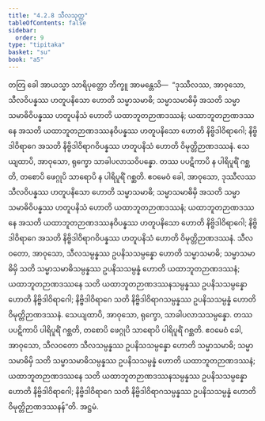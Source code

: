 ```yaml
---
title: "4.2.8 သီလသုတ္တ"
tableOfContents: false
sidebar:
  order: 9
type: "tipitaka"
basket: "su"
book: "a5"
---
```



<DynamicBreadcrumb />

<Division number="168" book="a5">

<Paragraph number="982" book="a5">
တတြ ခေါ အာယသ္မာ သာရိပုတ္တော ဘိက္ခူ အာမန္တေသိ—  “ဒုဿီလဿ, အာဝုသော, သီလဝိပန္နဿ ဟတူပနိသော ဟောတိ သမ္မာသမာဓိ; သမ္မာသမာဓိမှိ အသတိ သမ္မာသမာဓိဝိပန္နဿ ဟတူပနိသံ ဟောတိ ယထာဘူတဉာဏဒဿနံ; ယထာဘူတဉာဏဒဿနေ အသတိ ယထာဘူတဉာဏဒဿနဝိပန္နဿ ဟတူပနိသော ဟောတိ နိဗ္ဗိဒါဝိရာဂေါ; နိဗ္ဗိဒါဝိရာဂေ အသတိ နိဗ္ဗိဒါဝိရာဂဝိပန္နဿ ဟတူပနိသံ ဟောတိ ဝိမုတ္တိဉာဏဒဿနံ. သေယျထာပိ, အာဝုသော, ရုက္ခော သာခါပလာသဝိပန္နော. တဿ ပပဋိကာပိ န ပါရိပူရိံ ဂစ္ဆတိ, တစောပိ ဖေဂ္ဂုပိ သာရောပိ န ပါရိပူရိံ ဂစ္ဆတိ. ဧဝမေဝံ ခေါ, အာဝုသော, ဒုဿီလဿ သီလဝိပန္နဿ ဟတူပနိသော ဟောတိ သမ္မာသမာဓိ; သမ္မာသမာဓိမှိ အသတိ သမ္မာသမာဓိဝိပန္နဿ ဟတူပနိသံ ဟောတိ ယထာဘူတဉာဏဒဿနံ; ယထာဘူတဉာဏဒဿနေ အသတိ ယထာဘူတဉာဏဒဿနဝိပန္နဿ ဟတူပနိသော ဟောတိ နိဗ္ဗိဒါဝိရာဂေါ; နိဗ္ဗိဒါဝိရာဂေ အသတိ နိဗ္ဗိဒါဝိရာဂဝိပန္နဿ ဟတူပနိသံ ဟောတိ ဝိမုတ္တိဉာဏဒဿနံ.
</Paragraph>

<Paragraph number="983" book="a5">
သီလဝတော, အာဝုသော, သီလသမ္ပန္နဿ ဥပနိသသမ္ပန္နော ဟောတိ သမ္မာသမာဓိ; သမ္မာသမာဓိမှိ သတိ သမ္မာသမာဓိသမ္ပန္နဿ ဥပနိသသမ္ပန္နံ ဟောတိ ယထာဘူတဉာဏဒဿနံ; ယထာဘူတဉာဏဒဿနေ သတိ ယထာဘူတဉာဏဒဿနသမ္ပန္နဿ ဥပနိသသမ္ပန္နော ဟောတိ နိဗ္ဗိဒါဝိရာဂေါ; နိဗ္ဗိဒါဝိရာဂေ သတိ နိဗ္ဗိဒါဝိရာဂသမ္ပန္နဿ ဥပနိသသမ္ပန္နံ ဟောတိ ဝိမုတ္တိဉာဏဒဿနံ. သေယျထာပိ, အာဝုသော, ရုက္ခော, သာခါပလာသသမ္ပန္နော. တဿ ပပဋိကာပိ ပါရိပူရိံ ဂစ္ဆတိ, တစောပိ ဖေဂ္ဂုပိ သာရောပိ ပါရိပူရိံ ဂစ္ဆတိ. ဧဝမေဝံ ခေါ, အာဝုသော, သီလဝတော သီလသမ္ပန္နဿ ဥပနိသသမ္ပန္နော ဟောတိ သမ္မာသမာဓိ; သမ္မာသမာဓိမှိ သတိ သမ္မာသမာဓိသမ္ပန္နဿ ဥပနိသသမ္ပန္နံ ဟောတိ ယထာဘူတဉာဏဒဿနံ; ယထာဘူတဉာဏဒဿနေ သတိ ယထာဘူတဉာဏဒဿနသမ္ပန္နဿ ဥပနိသသမ္ပန္နော ဟောတိ နိဗ္ဗိဒါဝိရာဂေါ; နိဗ္ဗိဒါဝိရာဂေ သတိ နိဗ္ဗိဒါဝိရာဂသမ္ပန္နဿ ဥပနိသသမ္ပန္နံ ဟောတိ ဝိမုတ္တိဉာဏဒဿနန်”တိ.

</Paragraph>
</Division>

<Paragraph number="984" type="center" book="a5">
အဋ္ဌမံ.
</Paragraph>